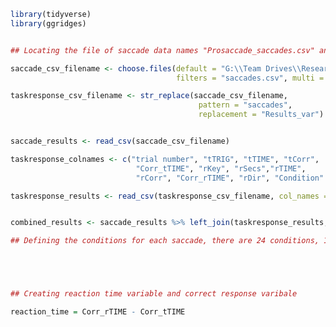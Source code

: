 
``` r
library(tidyverse)
library(ggridges)


## Locating the file of saccade data names "Prosaccade_saccades.csv" and the task response results names Results_var.csv

saccade_csv_filename <- choose.files(default = "G:\\Team Drives\\Research Team\\Projects\\2018 Driving Sim Reproducibility\\4_Analysis_Saccades\\ER", 
                                     filters = "saccades.csv", multi = FALSE)

taskresponse_csv_filename <- str_replace(saccade_csv_filename, 
                                          pattern = "saccades", 
                                          replacement = "Results_var")


saccade_results <- read_csv(saccade_csv_filename)

taskresponse_colnames <- c("trial number", "tTRIG", "tTIME", "tCorr", 
                            "Corr_tTIME", "rKey", "rSecs","rTIME", 
                            "rCorr", "Corr_rTIME", "rDir", "Condition" )

taskresponse_results <- read_csv(taskresponse_csv_filename, col_names = taskresponse_colnames)


combined_results <- saccade_results %>% left_join(taskresponse_results, by = "trial number")
```


```r
## Defining the conditions for each saccade, there are 24 conditions, 12 left and 12 right arrows, 12 up or down (7 degrees) and then each degree (10,25,35 degrees) left or right. Each posible combination occurs 5 times. 





## Creating reaction time variable and correct response varibale

reaction_time = Corr_rTIME - Corr_tTIME


```

